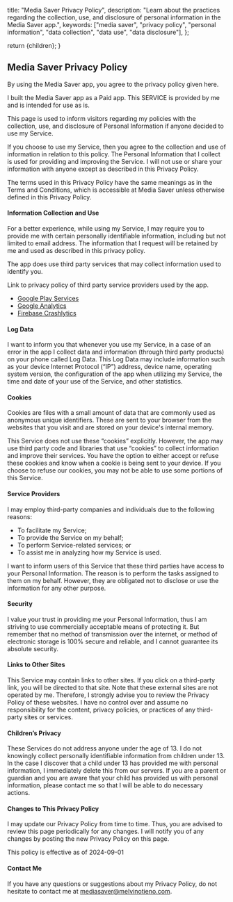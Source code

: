 
  title: "Media Saver Privacy Policy",
  description: "Learn about the practices regarding the collection, use, and disclosure of personal information in the Media Saver app.",
  keywords: ["media saver", "privacy policy", "personal information", "data collection", "data use", "data disclosure"],
};

  return <Mdx>{children}</Mdx>;
}

## Media Saver Privacy Policy

By using the Media Saver app, you agree to the privacy policy given here.

I built the Media Saver app as a Paid app. This SERVICE is provided by me and is intended for use as is.

This page is used to inform visitors regarding my policies with the collection, use, and disclosure of Personal Information if anyone decided to use my Service.

If you choose to use my Service, then you agree to the collection and use of information in relation to this policy. The Personal Information that I collect is used for providing and improving the Service. I will not use or share your information with anyone except as described in this Privacy Policy.

The terms used in this Privacy Policy have the same meanings as in the Terms and Conditions, which is accessible at Media Saver unless otherwise defined in this Privacy Policy.

#### Information Collection and Use

For a better experience, while using my Service, I may require you to provide me with certain personally identifiable information, including but not limited to email address. The information that I request will be retained by me and used as described in this privacy policy.

The app does use third party services that may collect information used to identify you.

Link to privacy policy of third party service providers used by the app.

- [Google Play Services](https://www.google.com/policies/privacy/)
- [Google Analytics](https://policies.google.com/privacy)
- [Firebase Crashlytics](https://firebase.google.com/support/privacy/)

#### Log Data

I want to inform you that whenever you use my Service, in a case of an error in the app I collect data and information (through third party products) on your phone called Log Data. This Log Data may include information such as your device Internet Protocol (“IP”) address, device name, operating system version, the configuration of the app when utilizing my Service, the time and date of your use of the Service, and other statistics.

#### Cookies

Cookies are files with a small amount of data that are commonly used as anonymous unique identifiers. These are sent to your browser from the websites that you visit and are stored on your device's internal memory.

This Service does not use these “cookies” explicitly. However, the app may use third party code and libraries that use “cookies” to collect information and improve their services. You have the option to either accept or refuse these cookies and know when a cookie is being sent to your device. If you choose to refuse our cookies, you may not be able to use some portions of this Service.

#### Service Providers

I may employ third-party companies and individuals due to the following reasons:

- To facilitate my Service;
- To provide the Service on my behalf;
- To perform Service-related services; or
- To assist me in analyzing how my Service is used.

I want to inform users of this Service that these third parties have access to your Personal Information. The reason is to perform the tasks assigned to them on my behalf. However, they are obligated not to disclose or use the information for any other purpose.

#### Security

I value your trust in providing me your Personal Information, thus I am striving to use commercially acceptable means of protecting it. But remember that no method of transmission over the internet, or method of electronic storage is 100% secure and reliable, and I cannot guarantee its absolute security.

#### Links to Other Sites

This Service may contain links to other sites. If you click on a third-party link, you will be directed to that site. Note that these external sites are not operated by me. Therefore, I strongly advise you to review the Privacy Policy of these websites. I have no control over and assume no responsibility for the content, privacy policies, or practices of any third-party sites or services.

#### Children’s Privacy

These Services do not address anyone under the age of 13. I do not knowingly collect personally identifiable information from children under 13. In the case I discover that a child under 13 has provided me with personal information, I immediately delete this from our servers. If you are a parent or guardian and you are aware that your child has provided us with personal information, please contact me so that I will be able to do necessary actions.

#### Changes to This Privacy Policy

I may update our Privacy Policy from time to time. Thus, you are advised to review this page periodically for any changes. I will notify you of any changes by posting the new Privacy Policy on this page.

This policy is effective as of 2024-09-01

#### Contact Me

If you have any questions or suggestions about my Privacy Policy, do not hesitate to contact me at [mediasaver@melvinotieno.com](mailto:mediasaver@melvinotieno.com).
